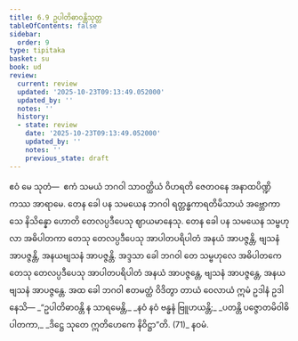 ```yaml
---
title: 6.9 ဥပါတိဓာဝန္တိသုတ္တ
tableOfContents: false
sidebar:
  order: 9
type: tipitaka
basket: su
book: ud
review:
  current: review
  updated: '2025-10-23T09:13:49.052000'
  updated_by: ''
  notes: ''
  history:
  - state: review
    date: '2025-10-23T09:13:49.052000'
    updated_by: ''
    notes: ''
    previous_state: draft
---
```



<ReviewStatus review={frontmatter.review} showDetails={true} />

<HypothesisAnnotation frontmatter={frontmatter} />

<DynamicBreadcrumb />

<Division number="59" book="ud" e="ch" v="18" p="167">

<Paragraph number="587" book="ud">
ဧဝံ မေ သုတံ—  ဧကံ သမယံ ဘဂဝါ သာဝတ္ထိယံ ဝိဟရတိ ဇေတဝနေ အနာထပိဏ္ဍိကဿ အာရာမေ. တေန ခေါ ပန သမယေန ဘဂဝါ ရတ္တန္ဓကာရတိမိသာယံ အဗ္ဘောကာသေ နိသိန္နော ဟောတိ တေလပ္ပဒီပေသု ဈာယမာနေသု.
</Paragraph>

<Paragraph number="588" book="ud">
တေန ခေါ ပန သမယေန သမ္ဗဟုလာ အဓိပါတကာ တေသု တေလပ္ပဒီပေသု အာပါတပရိပါတံ အနယံ အာပဇ္ဇန္တိ, ဗျသနံ အာပဇ္ဇန္တိ, အနယဗျသနံ အာပဇ္ဇန္တိ. အဒ္ဒသာ ခေါ ဘဂဝါ တေ သမ္ဗဟုလေ အဓိပါတကေ တေသု တေလပ္ပဒီပေသု အာပါတပရိပါတံ အနယံ အာပဇ္ဇန္တေ, ဗျသနံ အာပဇ္ဇန္တေ, အနယဗျသနံ အာပဇ္ဇန္တေ.
</Paragraph>

<Paragraph number="589" book="ud">
အထ ခေါ ဘဂဝါ ဧတမတ္ထံ ဝိဒိတွာ တာယံ ဝေလာယံ ဣမံ ဥဒါနံ ဥဒါနေသိ—
</Paragraph>

<Paragraph number="590" type="verses" book="ud">
_“ဥပါတိဓာဝန္တိ န သာရမေန္တိ,_  
_နဝံ နဝံ ဗန္ဓနံ ဗြူဟယန္တိ;_  
_ပတန္တိ ပဇ္ဇောတမိဝါဓိပါတကာ,_  
_ဒိဋ္ဌေ သုတေ ဣတိဟေကေ နိဝိဋ္ဌာ”တိ. (71)_  


</Paragraph>
</Division>

<Paragraph number="591" type="center" book="ud">
နဝမံ.
</Paragraph>